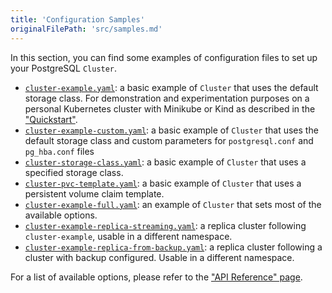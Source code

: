```yaml
---
title: 'Configuration Samples'
originalFilePath: 'src/samples.md'
---
```


In this section, you can find some examples of configuration files to set up your PostgreSQL `Cluster`.

-   [`cluster-example.yaml`](../samples/cluster-example.yaml):
     a basic example of `Cluster` that uses the default storage class. For demonstration and experimentation purposes
     on a personal Kubernetes cluster with Minikube or Kind as described in the ["Quickstart"](quickstart.md).
-   [`cluster-example-custom.yaml`](../samples/cluster-example-custom.yaml):
     a basic example of `Cluster` that uses the default storage class and custom parameters for `postgresql.conf` and
     `pg_hba.conf` files
-   [`cluster-storage-class.yaml`](../samples/cluster-storage-class.yaml):
     a basic example of `Cluster` that uses a specified storage class.
-   [`cluster-pvc-template.yaml`](../samples/cluster-pvc-template.yaml):
     a basic example of `Cluster` that uses a persistent volume claim template.
-   [`cluster-example-full.yaml`](../samples/cluster-example-full.yaml):
     an example of `Cluster` that sets most of the available options.
-   [`cluster-example-replica-streaming.yaml`](../samples/cluster-example-replica-streaming.yaml):
     a replica cluster following `cluster-example`, usable in a different namespace.
-   [`cluster-example-replica-from-backup.yaml`](../samples/cluster-example-replica-from-backup.yaml):
     a replica cluster following a cluster with backup configured. Usable in
     a different namespace.

For a list of available options, please refer to the ["API Reference" page](api_reference.md).
